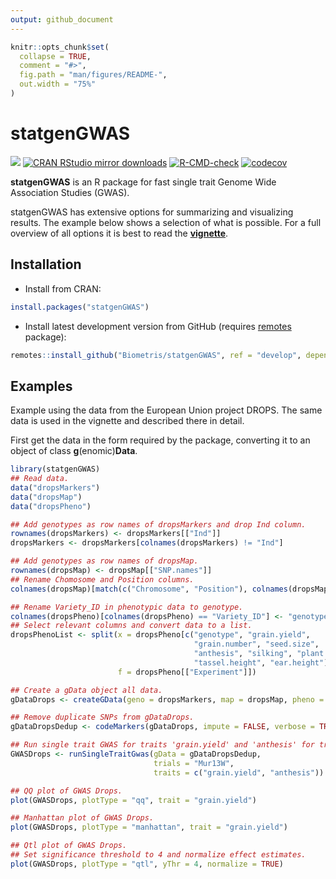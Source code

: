 ---
output: github_document
---

<!-- README.md is generated from README.Rmd. Please edit that file -->

```{r, include = FALSE}
knitr::opts_chunk$set(
  collapse = TRUE,
  comment = "#>",
  fig.path = "man/figures/README-",
  out.width = "75%"
)
```

# statgenGWAS

[![](https://www.r-pkg.org/badges/version/statgenGWAS)](https://www.r-pkg.org/pkg/statgenGWAS)
[![CRAN RStudio mirror downloads](https://cranlogs.r-pkg.org/badges/statgenGWAS)](https://www.r-pkg.org/pkg/statgenGWAS)
[![R-CMD-check](https://github.com/Biometris/statgenGWAS/workflows/R-CMD-check/badge.svg)](https://github.com/Biometris/statgenGWAS/actions?workflow=R-CMD-check)
[![codecov](https://codecov.io/gh/Biometris/statgenGWAS/branch/master/graph/badge.svg)](https://app.codecov.io/gh/Biometris/statgenGWAS)

**statgenGWAS** is an R package for fast single trait Genome Wide Association Studies (GWAS).

statgenGWAS has extensive options for summarizing and visualizing results. The example below shows a selection of what is possible. For a full overview of all options it is best to read the [**vignette**](https://biometris.github.io/statgenGWAS/articles/GWAS.html).

## Installation

* Install from CRAN:

```{r, eval = FALSE}
install.packages("statgenGWAS")
```

* Install latest development version from GitHub (requires [remotes](https://github.com/r-lib/remotes) package):

```{r, eval = FALSE}
remotes::install_github("Biometris/statgenGWAS", ref = "develop", dependencies = TRUE)
```

## Examples

Example using the data from the European Union project DROPS. The same data is used in the vignette and described there in detail.

First get the data in the form required by the package, converting it to an object of class **g**(enomic)**Data**.
```{r createGData}
library(statgenGWAS)
## Read data.
data("dropsMarkers")
data("dropsMap")
data("dropsPheno")

## Add genotypes as row names of dropsMarkers and drop Ind column.
rownames(dropsMarkers) <- dropsMarkers[["Ind"]]
dropsMarkers <- dropsMarkers[colnames(dropsMarkers) != "Ind"]

## Add genotypes as row names of dropsMap.
rownames(dropsMap) <- dropsMap[["SNP.names"]]
## Rename Chomosome and Position columns.
colnames(dropsMap)[match(c("Chromosome", "Position"), colnames(dropsMap))] <- c("chr", "pos")

## Rename Variety_ID in phenotypic data to genotype.
colnames(dropsPheno)[colnames(dropsPheno) == "Variety_ID"] <- "genotype"
## Select relevant columns and convert data to a list.
dropsPhenoList <- split(x = dropsPheno[c("genotype", "grain.yield",
                                         "grain.number", "seed.size",
                                         "anthesis", "silking", "plant.height",
                                         "tassel.height", "ear.height")], 
                        f = dropsPheno[["Experiment"]])

## Create a gData object all data.
gDataDrops <- createGData(geno = dropsMarkers, map = dropsMap, pheno = dropsPhenoList)
```

```{r removeDupMarkers}
## Remove duplicate SNPs from gDataDrops.
gDataDropsDedup <- codeMarkers(gDataDrops, impute = FALSE, verbose = TRUE) 
```

```{r stg}
## Run single trait GWAS for traits 'grain.yield' and 'anthesis' for trial Mur13W.
GWASDrops <- runSingleTraitGwas(gData = gDataDropsDedup,
                                trials = "Mur13W",
                                traits = c("grain.yield", "anthesis"))
```

```{r qqStg} 
## QQ plot of GWAS Drops.
plot(GWASDrops, plotType = "qq", trait = "grain.yield")
```

```{r manhattanStg}
## Manhattan plot of GWAS Drops.
plot(GWASDrops, plotType = "manhattan", trait = "grain.yield")
```

```{r qtlStgNorm}
## Qtl plot of GWAS Drops.
## Set significance threshold to 4 and normalize effect estimates.
plot(GWASDrops, plotType = "qtl", yThr = 4, normalize = TRUE)
```

